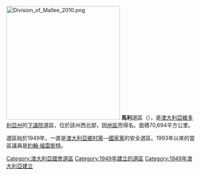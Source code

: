 [[File:Division_of_Mallee_2010.png|300px]]
'''馬利'''選區（{{lang-en|Division of Mallee}}），是[[澳大利亞|澳大利亞]][[維多利亞州|維多利亞州]]的[[澳大利亞下議院|下議院]]選區，位於該州西北部，因[[馬利_(澳大利亞)|地區]]而得名。面積70,694平方公里。

選區始於1949年，一直是[[澳大利亞鄉村黨|澳大利亞鄉村黨]]—[[澳大利亞國家黨|國家黨]]的安全選區。1993年以來的當區議員是[[約翰·福雷斯特|約翰·福雷斯特]]。

{{DEFAULTSORT:Mallee}}
[[Category:澳大利亞國會選區|Category:澳大利亞國會選區]]
[[Category:1949年建立的選區|Category:1949年建立的選區]]
[[Category:1949年澳大利亞建立|Category:1949年澳大利亞建立]]